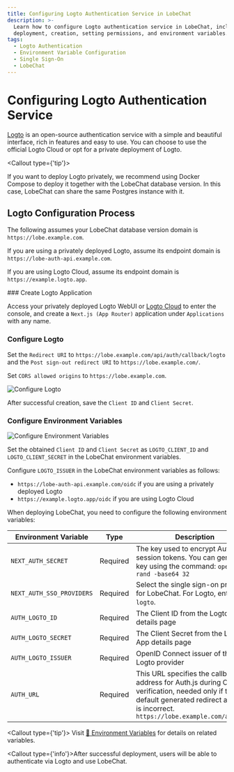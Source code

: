 ```yaml
---
title: Configuring Logto Authentication Service in LobeChat
description: >-
  Learn how to configure Logto authentication service in LobeChat, including
  deployment, creation, setting permissions, and environment variables.
tags:
  - Logto Authentication
  - Environment Variable Configuration
  - Single Sign-On
  - LobeChat
---
```


# Configuring Logto Authentication Service

[Logto](https://github.com/logto-io/logto) is an open-source authentication service with a simple and beautiful interface, rich in features and easy to use. You can choose to use the official Logto Cloud or opt for a private deployment of Logto.

<Callout type={'tip'}>

If you want to deploy Logto privately, we recommend using Docker Compose to deploy it together with the LobeChat database version. In this case, LobeChat can share the same Postgres instance with it.

</Callout>

## Logto Configuration Process

The following assumes your LobeChat database version domain is `https://lobe.example.com`.

If you are using a privately deployed Logto, assume its endpoint domain is `https://lobe-auth-api.example.com`.

If you are using Logto Cloud, assume its endpoint domain is `https://example.logto.app`.

<Steps>
  ### Create Logto Application

  Access your privately deployed Logto WebUI or [Logto Cloud](http://cloud.logto.io/) to enter the console, and create a `Next.js (App Router)` application under `Applications` with any name.

  ### Configure Logto

  Set the `Redirect URI` to `https://lobe.example.com/api/auth/callback/logto` and the `Post sign-out redirect URI` to `https://lobe.example.com/`.

  Set `CORS allowed origins` to `https://lobe.example.com`.

  <Image alt="Configure Logto" inStep src="https://github.com/user-attachments/assets/5b816379-c07b-40ea-bde4-df16e2e4e523" />

  After successful creation, save the `Client ID` and `Client Secret`.

  ### Configure Environment Variables

  <Image alt="Configure Environment Variables" inStep src="https://github.com/user-attachments/assets/15af6d94-af4f-4aa9-bbab-7a46e9f9e837" />

  Set the obtained `Client ID` and `Client Secret` as `LOGTO_CLIENT_ID` and `LOGTO_CLIENT_SECRET` in the LobeChat environment variables.

  Configure `LOGTO_ISSUER` in the LobeChat environment variables as follows:

  - `https://lobe-auth-api.example.com/oidc` if you are using a privately deployed Logto
  - `https://example.logto.app/oidc` if you are using Logto Cloud

  When deploying LobeChat, you need to configure the following environment variables:

  | Environment Variable      | Type     | Description                                                                                                                                                                            |
  | ------------------------- | -------- | -------------------------------------------------------------------------------------------------------------------------------------------------------------------------------------- |
  | `NEXT_AUTH_SECRET`        | Required | The key used to encrypt Auth.js session tokens. You can generate a key using the command: `openssl rand -base64 32`                                                                    |
  | `NEXT_AUTH_SSO_PROVIDERS` | Required | Select the single sign-on provider for LobeChat. For Logto, enter `logto`.                                                                                                             |
  | `AUTH_LOGTO_ID`         | Required | The Client ID from the Logto App details page                                                                                                                                          |
  | `AUTH_LOGTO_SECRET`     | Required | The Client Secret from the Logto App details page                                                                                                                                      |
  | `AUTH_LOGTO_ISSUER` | Required | OpenID Connect issuer of the Logto provider |
  | `AUTH_URL`            | Required | This URL specifies the callback address for Auth.js during OAuth verification, needed only if the default generated redirect address is incorrect. `https://lobe.example.com/api/auth` |

  <Callout type={'tip'}>
    Visit [📘 Environment Variables](/docs/self-hosting/environment-variables/auth#logto) for details on related variables.
 
</Callout>
</Steps>

<Callout type={'info'}>After successful deployment, users will be able to authenticate via Logto and use LobeChat.</Callout>
